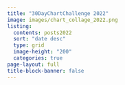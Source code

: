 ```yaml
---
title: "30DayChartChallenge 2022"
image: images/chart_collage_2022.png
listing: 
  contents: posts2022
  sort: "date desc"
  type: grid
  image-height: "200"
  categories: true
page-layout: full
title-block-banner: false
---
```


